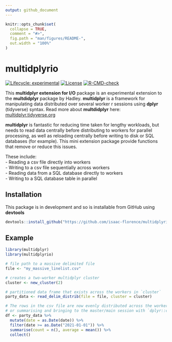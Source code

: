 ```yaml
---
output: github_document
---
```


<!-- README.md is generated from README.Rmd. Please edit that file -->

```r
knitr::opts_chunk$set(
  collapse = TRUE,
  comment = "#>",
  fig.path = "man/figures/README-",
  out.width = "100%"
)
```

# multidplyrio

<!-- badges: start -->
[![Lifecycle: experimental](https://img.shields.io/badge/lifecycle-experimental-orange.svg)](https://lifecycle.r-lib.org/articles/stages.html#experimental)
[![License](https://img.shields.io/badge/LICENSE-MIT-green.svg)](https://mit-license.org/)
[![R-CMD-check](https://github.com/isaac-florence/multidplyrio/workflows/R-CMD-check/badge.svg)](https://github.com/isaac-florence/multidplyrio/actions)
<!-- badges: end -->

This **multidplyr extension for I/O** package is an experimental extension to the **multdidplyr** package by Hadley. 
**multidplyr** is a framework for manipulating data distributed over several worker r sessions using **dplyr** (tidyverse) syntax. Read more about **multdidplyr** here: [multidplyr.tidyverse.org](https://multidplyr.tidyverse.org)

**multidplyr** is fantastic for reducing time taken for lengthy workloads, but needs to read data centrally before distributing to workers for parallel processing, as well as reloading centrally before writing to disk or SQL databases (for example). This mini extension package provide functions that remove or reduce this issues.

These include:  
- Reading a csv file directly into workers  
- Writing to a csv file sequentially across workers  
- Reading data from a SQL database directly to workers  
- Writing to a SQL database table in parallel  


## Installation

This package is in development and so is installable from GitHub using **devtools**

``` r
devtools::install_github("https://github.com/isaac-florence/multidplyrio")
```

## Example

```r
library(multidplyr)
library(multidplyrio)

# file path to a massive delimited file
file <- "my_massive_linelist.csv"

# creates a two-worker multidplyr cluster
cluster <- new_cluster(2)

# partitioned data frame that exists across the workers in `cluster`
party_data <- read_delim_distrib(file = file, cluster = cluster)

# The rows in the csv file are now evenly distributed across the workers ready for normal multidplyr manipulation,
# or summarising and bringing to the master/main session with `dplyr::collect()`
df <- party_data %>%
  mutate(date = as.Date(date)) %>% 
  filter(date >= as.Date("2021-01-01")) %>% 
  summarise(count = n(), average = mean()) %>% 
  collect()
```
